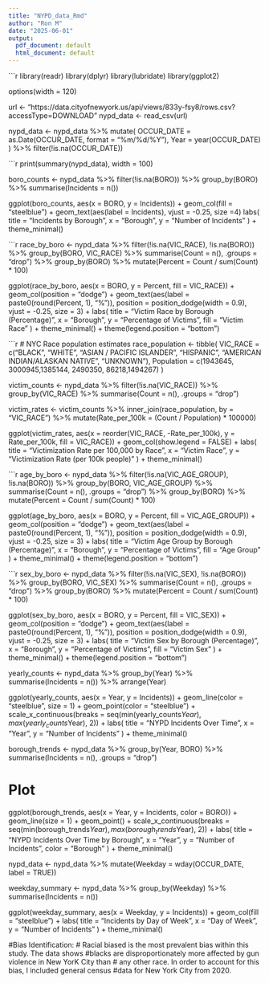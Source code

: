 ```yaml
---
title: "NYPD_data_Rmd"
author: "Ron M"
date: "2025-06-01"
output:
  pdf_document: default
  html_document: default
---
```


```r
library(readr)
library(dplyr)
library(lubridate)
library(ggplot2)

options(width = 120)


url <- "https://data.cityofnewyork.us/api/views/833y-fsy8/rows.csv?accessType=DOWNLOAD"
nypd_data <- read_csv(url)


nypd_data <- nypd_data %>%
  mutate(
    OCCUR_DATE = as.Date(OCCUR_DATE, format = "%m/%d/%Y"),
    Year = year(OCCUR_DATE)
  ) %>%
  filter(!is.na(OCCUR_DATE))

```r
print(summary(nypd_data), width = 100)

boro_counts <- nypd_data %>%
  filter(!is.na(BORO)) %>%
  group_by(BORO) %>%
  summarise(Incidents = n())

ggplot(boro_counts, aes(x = BORO, y = Incidents)) +
  geom_col(fill = "steelblue") +
  geom_text(aes(label = Incidents), vjust = -0.25, size =4)
  labs(
    title = "Incidents by Borough",
    x = "Borough",
    y = "Number of Incidents"
  ) +
  theme_minimal()

```r

race_by_boro <- nypd_data %>%
  filter(!is.na(VIC_RACE), !is.na(BORO)) %>%
  group_by(BORO, VIC_RACE) %>%
  summarise(Count = n(), .groups = "drop") %>%
  group_by(BORO) %>%
  mutate(Percent = Count / sum(Count) * 100)

ggplot(race_by_boro, aes(x = BORO, y = Percent, fill = VIC_RACE)) +
  geom_col(position = "dodge") +
  geom_text(aes(label = paste0(round(Percent, 1), "%")), 
            position = position_dodge(width = 0.9), 
            vjust = -0.25, size = 3) +
  labs(
    title = "Victim Race by Borough (Percentage)",
    x = "Borough",
    y = "Percentage of Victims",
    fill = "Victim Race"
  ) +
  theme_minimal() +
  theme(legend.position = "bottom")


```r
# NYC Race population estimates
race_population <- tibble(
  VIC_RACE = c("BLACK", "WHITE", "ASIAN / PACIFIC ISLANDER", "HISPANIC", "AMERICAN INDIAN/ALASKAN NATIVE", "UNKNOWN"),
  Population = c(1943645, 3000945,1385144, 2490350, 86218,1494267)
)


victim_counts <- nypd_data %>%
  filter(!is.na(VIC_RACE)) %>%
  group_by(VIC_RACE) %>%
  summarise(Count = n(), .groups = "drop")


victim_rates <- victim_counts %>%
  inner_join(race_population, by = "VIC_RACE") %>%
  mutate(Rate_per_100k = (Count / Population) * 100000)


ggplot(victim_rates, aes(x = reorder(VIC_RACE, -Rate_per_100k), y = Rate_per_100k, fill = VIC_RACE)) +
  geom_col(show.legend = FALSE) +
  labs(
    title = "Victimization Rate per 100,000 by Race",
    x = "Victim Race",
    y = "Victimization Rate (per 100k people)"
  ) +
  theme_minimal()


```r
age_by_boro <- nypd_data %>%
  filter(!is.na(VIC_AGE_GROUP), !is.na(BORO)) %>%
  group_by(BORO, VIC_AGE_GROUP) %>%
  summarise(Count = n(), .groups = "drop") %>%
  group_by(BORO) %>%
  mutate(Percent = Count / sum(Count) * 100)

ggplot(age_by_boro, aes(x = BORO, y = Percent, fill = VIC_AGE_GROUP)) +
  geom_col(position = "dodge") +
  geom_text(aes(label = paste0(round(Percent, 1), "%")),
            position = position_dodge(width = 0.9),
            vjust = -0.25, size = 3) +
  labs(
    title = "Victim Age Group by Borough (Percentage)",
    x = "Borough",
    y = "Percentage of Victims",
    fill = "Age Group"
  ) +
  theme_minimal() +
  theme(legend.position = "bottom")

```r
sex_by_boro <- nypd_data %>%
  filter(!is.na(VIC_SEX), !is.na(BORO)) %>%
  group_by(BORO, VIC_SEX) %>%
  summarise(Count = n(), .groups = "drop") %>%
  group_by(BORO) %>%
  mutate(Percent = Count / sum(Count) * 100)

ggplot(sex_by_boro, aes(x = BORO, y = Percent, fill = VIC_SEX)) +
  geom_col(position = "dodge") +
  geom_text(aes(label = paste0(round(Percent, 1), "%")),
            position = position_dodge(width = 0.9),
            vjust = -0.25, size = 3) +
  labs(
    title = "Victim Sex by Borough (Percentage)",
    x = "Borough",
    y = "Percentage of Victims",
    fill = "Victim Sex"
  ) +
  theme_minimal() +
  theme(legend.position = "bottom")


yearly_counts <- nypd_data %>%
  group_by(Year) %>%
  summarise(Incidents = n()) %>%
  arrange(Year)



ggplot(yearly_counts, aes(x = Year, y = Incidents)) +
  geom_line(color = "steelblue", size = 1) +
  geom_point(color = "steelblue") +
  scale_x_continuous(breaks = seq(min(yearly_counts$Year), max(yearly_counts$Year), 2)) +
  labs(
    title = "NYPD Incidents Over Time",
    x = "Year",
    y = "Number of Incidents"
  ) +
  theme_minimal()


borough_trends <- nypd_data %>%
  group_by(Year, BORO) %>%
  summarise(Incidents = n(), .groups = "drop")

# Plot
ggplot(borough_trends, aes(x = Year, y = Incidents, color = BORO)) +
  geom_line(size = 1) +
  geom_point() +
  scale_x_continuous(breaks = seq(min(borough_trends$Year), max(borough_trends$Year), 2)) +
  labs(
    title = "NYPD Incidents Over Time by Borough",
    x = "Year",
    y = "Number of Incidents",
    color = "Borough"
  ) +
  theme_minimal()

nypd_data <- nypd_data %>%
  mutate(Weekday = wday(OCCUR_DATE, label = TRUE))

weekday_summary <- nypd_data %>%
  group_by(Weekday) %>%
  summarise(Incidents = n())

ggplot(weekday_summary, aes(x = Weekday, y = Incidents)) +
  geom_col(fill = "steelblue") +
  labs(
    title = "Incidents by Day of Week",
    x = "Day of Week",
    y = "Number of Incidents"
  ) +
  theme_minimal()


#Bias Identification:
 # Racial biased is the most prevalent bias within this study. The data shows
#blacks are disproportionately more affected by gun violence in New YorK City than
# any other race. In order to account for this bias, I included general census
#data for New York City from 2020. 